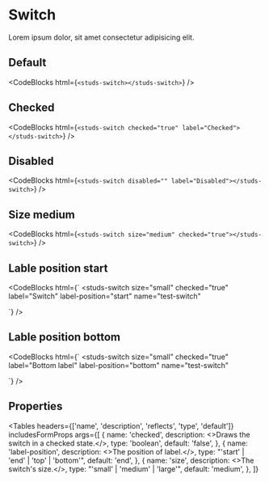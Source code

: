 # Switch

<HeaderComponent htmlTag="studs-switch" jsxTag="StudsSwitch" version="Since 2.0" status="Stable" />

Lorem ipsum dolor, sit amet consectetur adipisicing elit.

## Default

<studs-switch></studs-switch>

<CodeBlocks
  html={`
<studs-switch></studs-switch>
  `}
/>

## Checked

<studs-switch checked="true" label="Checked"></studs-switch>

<CodeBlocks
  html={`
<studs-switch checked="true" label="Checked"></studs-switch>
  `}
/>

## Disabled

<studs-switch disabled="" label="Disabled"></studs-switch>

<CodeBlocks
  html={`
<studs-switch disabled="" label="Disabled"></studs-switch>
  `}
/>

## Size medium

<studs-switch size="medium" checked="true"></studs-switch>

<CodeBlocks
  html={`
<studs-switch size="medium" checked="true"></studs-switch>
  `}
/>

## Lable position start

<studs-switch size="small" checked="true" label="Switch" label-position="start" name="test-switch"></studs-switch>

<CodeBlocks
  html={`
<studs-switch
  size="small"
  checked="true"
  label="Switch"
  label-position="start"
  name="test-switch"
></studs-switch>
  `}
/>

## Lable position bottom

<studs-switch size="small" checked="true" label="Bottom label" label-position="bottom" name="test-switch"></studs-switch>

<CodeBlocks
  html={`
<studs-switch
  size="small"
  checked="true"
  label="Bottom label"
  label-position="bottom"
  name="test-switch"
></studs-switch>
  `}
/>

## Properties

<Tables
  headers={['name', 'description', 'reflects', 'type', 'default']}
  includesFormProps
  args={[
    {
      name: 'checked',
      description: <>Draws the switch in a checked state.</>,
      type: 'boolean',
      default: 'false',
    },
    {
      name: 'label-position',
      description: <>The position of label.</>,
      type: "'start' | 'end' | 'top' | 'bottom'",
      default: 'end',
    },
    {
      name: 'size',
      description: <>The switch's size.</>,
      type: "'small' | 'medium' | 'large'",
      default: 'medium',
    },
  ]}
></Tables>
